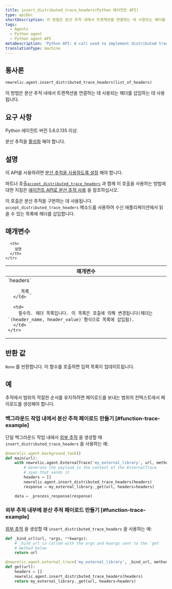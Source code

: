 ```yaml
---
title: insert_distributed_trace_headers(Python 에이전트 API)
type: apiDoc
shortDescription: 이 방법은 분산 추적 내에서 트랜잭션을 연결하는 데 사용되는 헤더를 삽입하는 데 사용됩니다.
tags:
  - Agents
  - Python agent
  - Python agent API
metaDescription: 'Python API: A call used to implement distributed tracing.'
translationType: machine
---
```


## 통사론

```py
newrelic.agent.insert_distributed_trace_headers(list_of_headers)
```

이 방법은 분산 추적 내에서 트랜잭션을 연결하는 데 사용되는 헤더를 삽입하는 데 사용됩니다.

## 요구 사항

Python 에이전트 버전 5.6.0.135 이상.

분산 추적을 [활성화](/docs/enable-distributed-tracing#python) 해야 합니다.

## 설명

이 API를 사용하려면 [분산 추적을 사용하도록 설정](/docs/enable-distributed-tracing) 해야 합니다.

파트너 호출[`accept_distributed_trace_headers`](/docs/agents/python-agent/python-agent-api/acceptdistributedtraceheaders-python-agent-api) 과 함께 이 호출을 사용하는 방법에 대한 지침은 [에이전트 API로 분산 추적 사용](/docs/enable-distributed-tracing#agent-apis) 을 참조하십시오.

이 호출은 분산 추적을 구현하는 데 사용됩니다. `accept_distributed_trace_headers` 메소드를 사용하여 수신 애플리케이션에서 읽을 수 있는 목록에 헤더를 삽입합니다.

## 매개변수

<table>
  <thead>
    <tr>
      <th width="25%">
        매개변수
      </th>

      <th>
        설명
      </th>
    </tr>
  </thead>

  <tbody>
    <tr>
      <td>
        `headers`

        _목록_
      </td>

      <td>
        필수의. 헤더 목록입니다. 이 목록은 호출에 의해 변경됩니다(헤더는 `(header_name, header_value)`형식으로 목록에 삽입됨).
      </td>
    </tr>
  </tbody>
</table>

## 반환 값

`None` 를 반환합니다. 이 함수를 호출하면 입력 목록이 업데이트됩니다.

## 예

<Callout variant="important">
  추적에서 범위의 적절한 순서를 유지하려면 페이로드를 보내는 범위의 컨텍스트에서 페이로드를 생성해야 합니다.
</Callout>

### 백그라운드 작업 내에서 분산 추적 페이로드 만들기 [#function-trace-example]

단일 백그라운드 작업 내에서 [외부 추적](/docs/agents/python-agent/python-agent-api/external-trace) 을 생성할 때 `insert_distributed_trace_headers` 을 사용하는 예:

```py
@newrelic.agent.background_task()
def main(url):
    with newrelic.agent.ExternalTrace('my_external_library', url, method='GET'):
        # Generate the payload in the context of the ExternalTrace
        # span that sends it
        headers = []
        newrelic.agent.insert_distributed_trace_headers(headers)
        response = my_external_library._get(url, headers=headers)

    data = _process_response(response)
```

### 외부 추적 내부에 분산 추적 페이로드 만들기 [#function-trace-example]

[외부 추적](/docs/agents/python-agent/python-agent-api/external-trace) 을 생성할 때 `insert_distributed_trace_headers` 을 사용하는 예:

```py
def _bind_url(url, *args, **kwargs):
    # _bind_url is called with the args and kwargs sent to the `get`
    # method below
    return url

@newrelic.agent.external_trace('my_external_library', _bind_url, method='GET')
def get(url):
    headers = []
    newrelic.agent.insert_distributed_trace_headers(headers)
    return my_external_library._get(url, headers=headers)
```